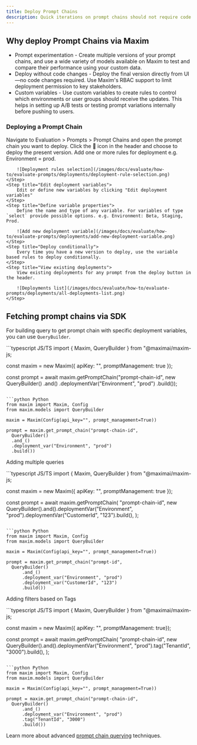 ```yaml
---
title: Deploy Prompt Chains
description: Quick iterations on prompt chains should not require code deployments every time. With more and more stakeholders working on prompt engineering, its critical to keep deployments of prompt chains as easy as possible without much overhead. Prompt chain deployments on Maxim allow conditional deployment of prompt chain changes that can be used via the SDK.
---
```


## Why deploy Prompt Chains via Maxim

- Prompt experimentation - Create multiple versions of your prompt chains, and use a wide variety of models available on Maxim to test and compare their performance using your custom data.
- Deploy without code changes - Deploy the final version directly from UI—no code changes required. Use Maxim's RBAC support to limit deployment permission to key stakeholders.
- Custom variables - Use custom variables to create rules to control which environments or user groups should receive the updates. This helps in setting up A/B tests or testing prompt variations internally before pushing to users.

### Deploying a Prompt Chain

<Steps>
	<Step title="Navigate to Prompt Chains">
		Navigate to Evaluation > Prompts > Prompt Chains and open the prompt chain you want to deploy.
	</Step>
	<Step title="Access deployment options">
		Click the 🚀 icon in the header and choose to deploy the present version.
	</Step>
    <Step title="Add deployment rules">
        Add one or more rules for deployment e.g. Environment = prod.

        ![Deployment rules selection](/images/docs/evaluate/how-to/evaluate-prompts/deployments/deployment-rule-selection.png)
    </Step>
    <Step title="Edit deployment variables">
        Edit or define new variables by clicking "Edit deployment variables"
    </Step>
    <Step title="Define variable properties">
        Define the name and type of any variable. For variables of type `select` provide possible options. e.g. Environment: Beta, Staging, Prod.

        ![Add new deployment variable](/images/docs/evaluate/how-to/evaluate-prompts/deployments/add-new-deployment-variable.png)
    </Step>
    <Step title="Deploy conditionally">
        Every time you have a new version to deploy, use the variable based rules to deploy conditionally.
    </Step>
    <Step title="View existing deployments">
        View existing deployments for any prompt from the deploy button in the header.

        ![Deployments list](/images/docs/evaluate/how-to/evaluate-prompts/deployments/all-deployments-list.png)
    </Step>
</Steps>

## Fetching prompt chains via SDK

For building query to get prompt chain with specific deployment variables, you can use `QueryBuilder`.

<CodeGroup>
  ```typescript JS/TS
  import { Maxim, QueryBuilder } from "@maximai/maxim-js;

  const maxim = new Maxim({ apiKey: "", promptManagement: true });

  const prompt = await maxim.getPromptChain("prompt-chain-id",
					new QueryBuilder()
						.and()
						.deploymentVar("Environment", "prod")
						.build());
  ```

  ```python Python
  from maxim import Maxim, Config
  from maxim.models import QueryBuilder

  maxim = Maxim(Config(api_key="", prompt_management=True))

  prompt = maxim.get_prompt_chain("prompt-chain-id",
	QueryBuilder()
	.and_()
	.deployment_var("Environment", "prod")
	.build())
  ```
</CodeGroup>

Adding multiple queries

<CodeGroup>
  ```typescript JS/TS
  import { Maxim, QueryBuilder } from "@maximai/maxim-js;

  const maxim = new Maxim({ apiKey: "", promptManagement: true });

  const prompt = await maxim.getPromptChain(
	"prompt-chain-id",
	new QueryBuilder().and().deploymentVar("Environment", "prod").deploymentVar("CustomerId", "123").build(),
  );
  ```

  ```python Python
  from maxim import Maxim, Config
  from maxim.models import QueryBuilder

  maxim = Maxim(Config(api_key="", prompt_management=True))

  prompt = maxim.get_prompt_chain("prompt-id",
	QueryBuilder()
		.and_()
		.deployment_var("Environment", "prod")
		.deployment_var("CustomerId", "123")
		.build())
  ```
</CodeGroup>

Adding filters based on Tags

<CodeGroup>
  ```typescript JS/TS
  import { Maxim, QueryBuilder } from "@maximai/maxim-js;

  const maxim = new Maxim({ apiKey: "", promptManagement: true});

  const prompt = await maxim.getPromptChain(
	"prompt-chain-id",
	new QueryBuilder().and().deploymentVar("Environment", "prod").tag("TenantId", "3000").build(),
  );
  ```

  ```python Python
  from maxim import Maxim, Config
  from maxim.models import QueryBuilder

  maxim = Maxim(Config(api_key="", prompt_management=True))

  prompt = maxim.get_prompt_chain("prompt-chain-id",
	QueryBuilder()
		.and_()
		.deployment_var("Environment", "prod")
		.tag("TenantId", "3000")
		.build())
  ```
</CodeGroup>

<Callout>Learn more about advanced [prompt chain querying](/evaluate/how-to/evaluate-chains/querying-prompt-chains) techniques.</Callout>